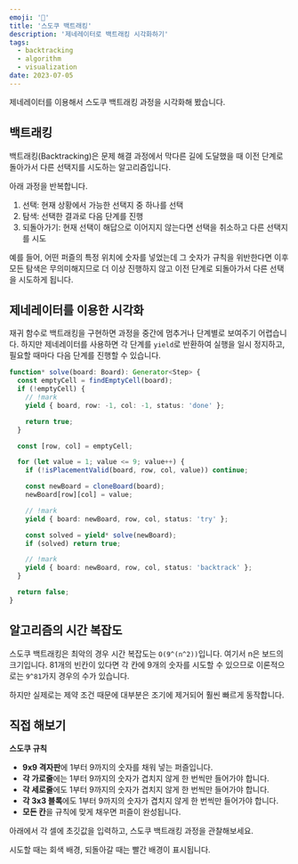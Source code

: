 ```yaml
---
emoji: '🔢'
title: '스도쿠 백트래킹'
description: '제네레이터로 백트래킹 시각화하기'
tags:
  - backtracking
  - algorithm
  - visualization
date: 2023-07-05
---
```



제네레이터를 이용해서 스도쿠 백트래킹 과정을 시각화해 봤습니다.

<Sudoku />

## 백트래킹

백트래킹(Backtracking)은 문제 해결 과정에서 막다른 길에 도달했을 때 이전 단계로 돌아가서 다른 선택지를 시도하는 알고리즘입니다.

<Callout>

아래 과정을 반복합니다.

1. 선택: 현재 상황에서 가능한 선택지 중 하나를 선택
2. 탐색: 선택한 결과로 다음 단계를 진행
3. 되돌아가기: 현재 선택이 해답으로 이어지지 않는다면 선택을 취소하고 다른 선택지를 시도

</Callout>

예를 들어, 어떤 퍼즐의 특정 위치에 숫자를 넣었는데 그 숫자가 규칙을 위반한다면 이후 모든 탐색은 무의미해지므로 더 이상 진행하지 않고 이전 단계로 되돌아가서 다른 선택을 시도하게 됩니다.

## 제네레이터를 이용한 시각화

재귀 함수로 백트래킹을 구현하면 과정을 중간에 멈추거나 단계별로 보여주기 어렵습니다. 하지만 제네레이터를 사용하면 각 단계를 `yield`로 반환하여 실행을 일시 정지하고, 필요할 때마다 다음 단계를 진행할 수 있습니다.

```ts
function* solve(board: Board): Generator<Step> {
  const emptyCell = findEmptyCell(board);
  if (!emptyCell) {
    // !mark
    yield { board, row: -1, col: -1, status: 'done' };

    return true;
  }

  const [row, col] = emptyCell;

  for (let value = 1; value <= 9; value++) {
    if (!isPlacementValid(board, row, col, value)) continue;

    const newBoard = cloneBoard(board);
    newBoard[row][col] = value;

    // !mark
    yield { board: newBoard, row, col, status: 'try' };

    const solved = yield* solve(newBoard);
    if (solved) return true;

    // !mark
    yield { board: newBoard, row, col, status: 'backtrack' };
  }

  return false;
}
```

## 알고리즘의 시간 복잡도

스도쿠 백트래킹은 최악의 경우 시간 복잡도는 `O(9^(n^2))`입니다. 여기서 n은 보드의 크기입니다. 81개의 빈칸이 있다면 각 칸에 9개의 숫자를 시도할 수 있으므로 이론적으로는 `9^81`가지 경우의 수가 있습니다.

하지만 실제로는 제약 조건 때문에 대부분은 조기에 제거되어 훨씬 빠르게 동작합니다.

## 직접 해보기

**스도쿠 규칙**

- **9x9 격자판**에 1부터 9까지의 숫자를 채워 넣는 퍼즐입니다.
- **각 가로줄**에는 1부터 9까지의 숫자가 겹치지 않게 한 번씩만 들어가야 합니다.
- **각 세로줄**에도 1부터 9까지의 숫자가 겹치지 않게 한 번씩만 들어가야 합니다.
- **각 3x3 블록**에도 1부터 9까지의 숫자가 겹치지 않게 한 번씩만 들어가야 합니다.
- **모든 칸**을 규칙에 맞게 채우면 퍼즐이 완성됩니다.

아래에서 각 셀에 초깃값을 입력하고, 스도쿠 백트래킹 과정을 관찰해보세요.

시도할 때는 <span className='bg-surface text-blue dark:text-green'>회색 배경</span>, 되돌아갈 때는 <span className='bg-red/30 text-blue dark:text-green'>빨간 배경</span>이 표시됩니다.

<EditableSudoku />
